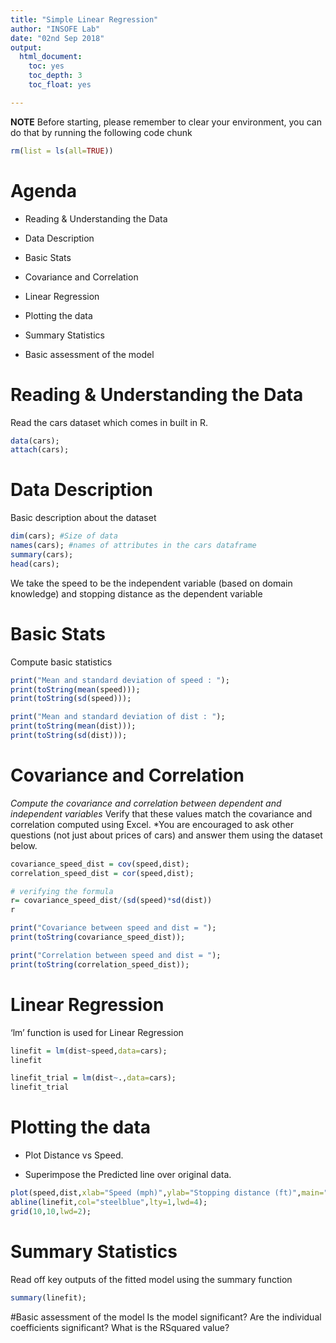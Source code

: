 ```yaml
---
title: "Simple Linear Regression"
author: "INSOFE Lab"
date: "02nd Sep 2018"
output:
  html_document:
    toc: yes
    toc_depth: 3
    toc_float: yes

---
```


**NOTE** Before starting, please remember to clear your environment, you can do that by running the following code chunk

```r

rm(list = ls(all=TRUE))

```

# Agenda 

* Reading & Understanding the Data

* Data Description

* Basic Stats

* Covariance and Correlation

* Linear Regression

* Plotting the data

* Summary Statistics

* Basic assessment of the model


# Reading & Understanding the Data

Read the cars dataset which comes in built in R.

```r

data(cars);
attach(cars);


```

# Data Description
Basic description about the dataset

```r

dim(cars); #Size of data
names(cars); #names of attributes in the cars dataframe
summary(cars);
head(cars);

```

We take the speed to be the independent variable (based on domain knowledge) and stopping distance as the dependent variable

# Basic Stats
Compute basic statistics


```r

print("Mean and standard deviation of speed : ");
print(toString(mean(speed)));
print(toString(sd(speed)));

print("Mean and standard deviation of dist : ");
print(toString(mean(dist)));
print(toString(sd(dist)));


```

# Covariance and Correlation

*Compute the covariance and correlation between dependent and independent variables
*Verify that these values match the covariance and correlation computed using Excel.
*You are encouraged to ask other questions (not just about prices of cars) and answer them using the dataset below.

```r

covariance_speed_dist = cov(speed,dist);
correlation_speed_dist = cor(speed,dist);

# verifying the formula
r= covariance_speed_dist/(sd(speed)*sd(dist))
r

print("Covariance between speed and dist = ");
print(toString(covariance_speed_dist));

print("Correlation between speed and dist = ");
print(toString(correlation_speed_dist));

```

# Linear Regression
'lm' function is used for Linear Regression

```r
linefit = lm(dist~speed,data=cars);
linefit

linefit_trial = lm(dist~.,data=cars);
linefit_trial
```

# Plotting the data

* Plot Distance vs Speed.

* Superimpose the Predicted line over original data.


```r

plot(speed,dist,xlab="Speed (mph)",ylab="Stopping distance (ft)",main="Scatter plot of stopping distance vs speed for cars data\n + best fit line superimposed");
abline(linefit,col="steelblue",lty=1,lwd=4); 
grid(10,10,lwd=2);

```

# Summary Statistics
Read off key outputs of the fitted model using the summary function

```r

summary(linefit);

```

#Basic assessment of the model
Is the model significant?
Are the individual coefficients significant?
What is the RSquared value?
































